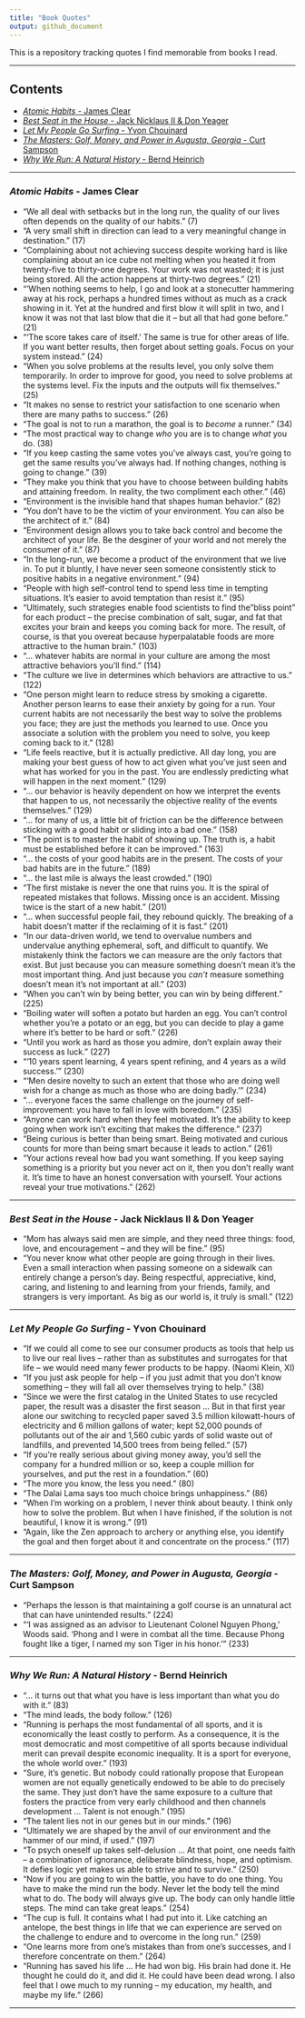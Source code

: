 ---
title: "Book Quotes"
output: github_document
---

This is a repository tracking quotes I find memorable from books I read.

___

## Contents

- [*Atomic Habits* - James Clear]
- [*Best Seat in the House* - Jack Nicklaus II & Don Yeager]
- [*Let My People Go Surfing* - Yvon Chouinard]
- [*The Masters: Golf, Money, and Power in Augusta, Georgia* - Curt Sampson]
- [*Why We Run: A Natural History* - Bernd Heinrich]

___

### *Atomic Habits* - James Clear

- "We all deal with setbacks but in the long run, the quality of our lives often depends on the quality of our habits." (7)
- "A very small shift in direction can lead to a very meaningful change in destination." (17)
- "Complaining about not achieving success despite working hard is like complaining about an ice cube not melting when you heated it from twenty-five to thirty-one degrees. Your work was not wasted; it is just being stored. All the action happens at thirty-two degrees." (21)
- "'When nothing seems to help, I go and look at a stonecutter hammering away at his rock, perhaps a hundred times without as much as a crack showing in it. Yet at the hundred and first blow it will split in two, and I know it was not that last blow that die it -- but all that had gone before." (21)
- "'The score takes care of itself.' The same is true for other areas of life. If you want better results, then forget about setting goals. Focus on your system instead." (24)
- "When you solve problems at the results level, you only solve them temporarily. In order to improve for good, you need to solve problems at the systems level. Fix the inputs and the outputs will fix themselves." (25)
- "It makes no sense to restrict your satisfaction to one scenario when there are many paths to success." (26)
- "The goal is not to run a marathon, the goal is to *become* a runner." (34)
- "The most practical way to change *who* you are is to change *what* you do. (38)
- "If you keep casting the same votes you've always cast, you're going to get the same results you've always had. If nothing changes, nothing is going to change." (39)
- "They make you think that you have to choose between building habits and attaining freedom. In reality, the two compliment each other." (46)
- "Environment is the invisible hand that shapes human behavior." (82)
- "You don't have to be the victim of your environment. You can also be the architect of it." (84)
- "Environment design allows you to take back control and become the architect of your life. Be the desginer of your world and not merely the consumer of it." (87)
- "In the long-run, we become a product of the environment that we live in. To put it bluntly, I have never seen someone consistently stick to positive habits in a negative environment." (94)
- "People with high self-control tend to spend less time in tempting situations. It's easier to avoid temptation than resist it." (95)
- "Ultimately, such strategies enable food scientists to find the "bliss point" for each product -- the precise combination of salt, sugar, and fat that excites your brain and keeps you coming back for more. The result, of course, is that you overeat because hyperpalatable foods are more attractive to the human brain." (103)
- "... whatever habits are normal in your culture are among the most attractive behaviors you'll find." (114)
- "The culture we live in determines which behaviors are attractive to us." (122)
- "One person might learn to reduce stress by smoking a cigarette. Another person learns to ease their anxiety by going for a run. Your current habits are not necessarily the best way to solve the problems you face; they are just the methods you learned to use. Once you associate a solution with the problem you need to solve, you keep coming back to it." (128)
- "Life feels reactive, but it is actually predictive. All day long, you are making your best guess of how to act given what you've just seen and what has worked for you in the past. You are endlessly predicting what will happen in the next moment." (129)
- "... our behavior is heavily dependent on how we interpret the events that happen to us, not necessarily the objective reality of the events themselves." (129)
- "... for many of us, a little bit of friction can be the difference between sticking with a good habit or sliding into a bad one." (158)
- "The point is to master the habit of showing up. The truth is, a habit must be established before it can be improved." (163)
- "... the costs of your good habits are in the present. The costs of your bad habits are in the future." (189)
- "... the last mile is always the least crowded." (190)
- "The first mistake is never the one that ruins you. It is the spiral of repeated mistakes that follows. Missing once is an accident. Missing twice is the start of a new habit." (201)
- "... when successful people fail, they rebound quickly. The breaking of a habit doesn't matter if the reclaiming of it is fast." (201)
- "In our data-driven world, we tend to overvalue numbers and undervalue anything ephemeral, soft, and difficult to quantify. We mistakenly think the factors we can measure are the only factors that exist. But just because you can measure something doesn't mean it's the most important thing. And just because you *can't* measure something doesn't mean it's not important at all." (203)
- "When you can't win by being better, you can win by being different." (225)
- "Boiling water will soften a potato but harden an egg. You can't control whether you're a potato or an egg, but you can decide to play a game where it's better to be hard or soft." (226)
- "Until you work as hard as those you admire, don't explain away their success as luck." (227)
- "'10 years spent learning, 4 years spent refining, and 4 years as a wild success.'" (230)
- "'Men desire novelty to such an extent that those who are doing well wish for a change as much as those who are doing badly.'" (234)
- "... everyone faces the same challenge on the journey of self-improvement: you have to fall in love with boredom." (235)
- "Anyone can work hard when they feel motivated. It's the ability to keep going when work isn't exciting that makes the difference." (237)
- "Being curious is better than being smart. Being motivated and curious counts for more than being smart because it leads to action." (261)
- "Your actions reveal how bad you want something. If you keep saying something is a priority but you never act on it, then you don't really want it. It's time to have an honest conversation with yourself. Your actions reveal your true motivations." (262)

___

### *Best Seat in the House* - Jack Nicklaus II & Don Yeager

- "Mom has always said men are simple, and they need three things: food, love, and encouragement -- and they will be fine." (95)
- "You never know what other people are going through in their lives. Even a small interaction when passing someone on a sidewalk can entirely change a person's day. Being respectful, appreciative, kind, caring, and listening to and learning from your friends, family, and strangers is very important. As big as our world is, it truly is small." (122)

___

### *Let My People Go Surfing* - Yvon Chouinard

- "If we could all come to see our consumer products as tools that help us to live our real lives -- rather than as substitutes and surrogates for that life -- we would need many fewer products to be happy. (Naomi Klein, XI)
- "If you just ask people for help -- if you just admit that you don't know something -- they will fall all over themselves trying to help." (38)
- "Since we were the first catalog in the United States to use recycled paper, the result was a disaster the first season ... But in that first year alone our switching to recycled paper saved 3.5 million kilowatt-hours of electricity and 6 million gallons of water; kept 52,000 pounds of pollutants out of the air and 1,560 cubic yards of solid waste out of landfills, and prevented 14,500 trees from being felled." (57)
- "If you're really serious about giving money away, you'd sell the company for a hundred million or so, keep a couple million for yourselves, and put the rest in a foundation." (60)
- "The more you know, the less you need." (80)
- "The Dalai Lama says too much choice brings unhappiness." (86)
- "When I'm working on a problem, I never think about beauty. I think only how to solve the problem. But when I have finished, if the solution is not beautiful, I know it is wrong." (91)
- "Again, like the Zen approach to archery or anything else, you identify the goal and then forget about it and concentrate on the process." (117)

___

### *The Masters: Golf, Money, and Power in Augusta, Georgia* - Curt Sampson

- "Perhaps the lesson is that maintaining a golf course is an unnatural act that can have unintended results." (224)
- "'I was assigned as an advisor to Lieutenant Colonel Nguyen Phong,' Woods said. 'Phong and I were in combat all the time. Because Phong fought like a tiger, I named my son Tiger in his honor.'" (233)

___

### *Why We Run: A Natural History* - Bernd Heinrich

- "... it turns out that what you have is less important than what you do with it." (83)
- "The mind leads, the body follow." (126)
- "Running is perhaps the most fundamental of all sports, and it is economically the least costly to perform. As a consequence, it is the most democratic and most competitive of all sports because individual merit can prevail despite economic inequality. It is a sport for everyone, the whole world over." (193)
- "Sure, it's genetic. But nobody could rationally propose that European women are not equally genetically endowed to be able to do precisely the same. They just don't have the same exposure to a culture that fosters the practice from very early childhood and then channels development ... Talent is not enough." (195)
- "The talent lies not in our genes but in our minds." (196)
- "Ultimately we are shaped by the anvil of our environment and the hammer of our mind, if used." (197)
- "To psych oneself up takes self-delusion ... At that point, one needs faith -- a combination of ignorance, deliberate blindness, hope, and optimism. It defies logic yet makes us able to strive and to survive." (250)
- "Now if you are going to win the battle, you have to do one thing. You have to make the mind run the body. Never let the body tell the mind what to do. The body will always give up. The body can only handle little steps. The mind can take great leaps." (254)
- "The cup is full. It contains what I had put into it. Like catching an antelope, the best things in life that we can experience are served on the challenge to endure and to overcome in the long run." (259)
- "One learns more from one's mistakes than from one's successes, and I therefore concentrate on them." (264)
- "Running has saved his life ... He had won big. His brain had done it. He thought he could do it, and did it. He could have been dead wrong. I also feel that I owe much to my running -- my education, my health, and maybe my life." (266)

___




























